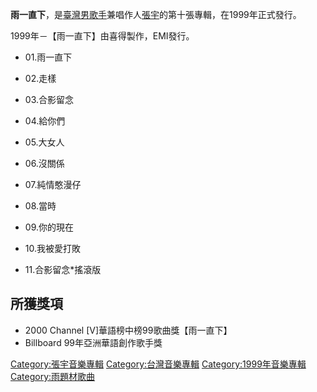 {{Album infobox | 
|  Name          = 雨一直下
|  Type          = [[專輯|專輯]]
|  Artist        = [[張宇|張宇]]
|  Cover         = 
|  Recorded      =
|  Background    = 
|  Released      = 1999年
|  Genre         = 國語流行
|  Label         = [[科藝百代|科藝百代]]
|  Number        = 
|  Length        =
|  Producer      = 
|  Reviews       =
|  Last album    = [[月亮太陽|月亮太陽]] <br /> (1998年)
|  This album    = '''雨一直下'''<br /> (1999年)
|  Next album    = [[奇蹟創世紀精選|奇蹟創世紀精選]]<br /> (2000年)
}}

'''雨一直下'''，是[[臺灣|臺灣]][[男歌手|男歌手]]兼唱作人[[張宇|張宇]]的第十張專輯，在1999年正式發行。

1999年－【雨一直下】由喜得製作，EMI發行。
*01.雨一直下   
   
*02.走樣   
   
*03.合影留念   
   
*04.給你們   
   
*05.大女人   
   
*06.沒關係   
   
*07.純情憨漫仔   
   
*08.當時   
   
*09.你的現在   
   
*10.我被愛打敗   
   
*11.合影留念*搖滾版 

==所獲獎項==
*2000 Channel [V]華語榜中榜99歌曲獎【雨一直下】
*Billboard 99年亞洲華語創作歌手獎
  
[[Category:張宇音樂專輯|Category:張宇音樂專輯]]

[[Category:台灣音樂專輯|Category:台灣音樂專輯]]
[[Category:1999年音樂專輯|Category:1999年音樂專輯]]
[[Category:雨題材歌曲|Category:雨題材歌曲]]